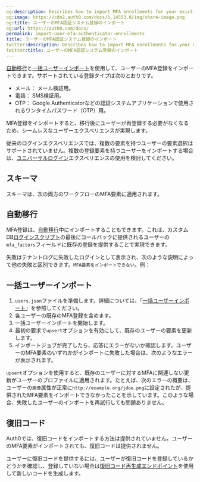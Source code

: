 ```yaml
---
og:description: Describes how to import MFA enrollments for your existing users.
og:image: https://cdn2.auth0.com/docs/1.14553.0/img/share-image.png
og:title: ユーザーのMFA認証システム登録のインポート
og:url: https://auth0.com/docs/
permalink: import-user-mfa-authenticator-enrollments
title: ユーザーのMFA認証システム登録のインポート
twitter:description: Describes how to import MFA enrollments for your existing users.
twitter:title: ユーザーのMFA認証システム登録のインポート
---
```


[自動移行](/users/import-and-export-users/configure-automatic-migration-from-your-database)と[一括ユーザーインポート](/users/import-and-export-users/bulk-user-imports)を使用して、ユーザーのMFA登録をインポートできます。サポートされている登録タイプは次のとおりです。

* メール： メール検証用。
* 電話： SMS検証用。
* OTP： Google Authenticatorなどの認証システムアプリケーションで使用されるワンタイムパスワード（OTP）用。

MFA登録をインポートすると、移行後にユーザーが再登録する必要がなくなるため、シームレスなユーザーエクスペリエンスが実現します。

従来のログインエクスペリエンスでは、複数の要素を持つユーザーの要素選択はサポートされていません。複数の登録要素を持つユーザーをインポートする場合は、[ユニバーサルログイン](/login/universal-login)エクスペリエンスの使用を検討してください。

## スキーマ

スキーマは、次の両方のワークフローのMFA要素に適用されます。



## 自動移行

MFA登録は、[自動移行](/connections/database/custom-db/overview-custom-db-connections#automatic-migration-scenario)中にインポートすることもできます。これは、カスタムDB[ログインスクリプト](/login)の最後にコールバックに提供されるユーザーの`mfa_factors`フィールドに既存の登録を提供することで実現できます。

失敗はテナントログに失敗したログインとして表示され、次のような説明によって他の失敗と区別できます。`MFA要素をインポートできない`。例：



## 一括ユーザーインポート

1. `users.json`ファイルを準備します。詳細については、「[一括ユーザーインポート](/users/import-and-export-users/bulk-user-imports)」を参照してください。
2. 各ユーザーの既存のMFA登録を含めます。
3. 一括ユーザーインポートを開始します。
4. 最初の要求で`upsert`オプションを有効にして、既存のユーザーの要素を更新します。
5. インポートジョブが完了したら、応答にエラーがないか確認します。ユーザーのMFA要素のいずれかがインポートに失敗した場合は、次のようなエラーが表示されます。

`upsert`オプションを使用すると、既存のユーザーに対するMFAに関連しない更新がユーザーのプロファイルに適用されます。たとえば、次のエラーの概要は、ユーザーの`画像`属性が正常に`http://example.org/jdoe.png`に設定されたが、提供されたMFA要素をインポートできなかったことを示しています。このような場合、失敗したユーザーのインポートを再試行しても問題ありません。



## 復旧コード

Auth0では、復旧コードをインポートする方法は提供されていません。ユーザーのMFA要素がインポートされても、復旧コードは提供されません。

ユーザーに復旧コードを提供するには、ユーザーが復旧コードを登録しているかどうかを確認し、登録していない場合は[復旧コード再生成エンドポイント](/api/management/v2#!/Users/post_recovery_code_regeneration)を使用して新しいコードを生成します。